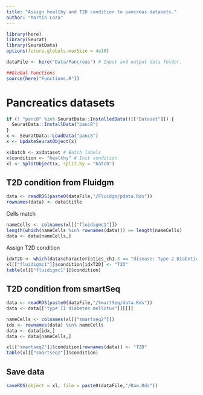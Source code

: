 ```yaml
---
title: "Assign healthy and T2D condition to pancreas datasets."
author: "Martin Loza"
---
```


```r
library(here)
library(Seurat)
library(SeuratData)
options(future.globals.maxSize = 4e10)

dataFile <- here("Data/Pancreas") # Input and output data folder.

##Global Functions
source(here("Functions.R"))
```

# Pancreatics datasets

```r
if (! "panc8" %in% SeuratData::InstalledData()[["Dataset"]]) {
  SeuratData::InstallData("panc8")
}
x <- SeuratData::LoadData("panc8")
x <- UpdateSeuratObject(x)

x$batch <- x$dataset # Batch labels
x$condition <- "healthy" # Init condition
xl <- SplitObject(x, split.by = "batch")
```

## T2D condition from Fluidgm

```r
data <- readRDS(paste0(dataFile,"/Fluidgm/pdata.Rds"))
rownames(data) <- data$title
```

Cells match

```r
nameCells <- colnames(xl[["fluidigmc1"]])
length(which(nameCells %in% rownames(data))) == length(nameCells)
data <- data[nameCells,]
```

Assign T2D condition

```r
idxT2D <- which(data$characteristics_ch1.3 == "disease: Type 2 Diabetic")
xl[["fluidigmc1"]]$condition[idxT2D] <- "T2D"
table(xl[["fluidigmc1"]]$condition)
```

## T2D condition from smartSeq

```r
data <- readRDS(paste0(dataFile,"/SmartSeq/data.Rds"))
data <- data[["type II diabetes mellitus"]][[]] 
```

```r
nameCells <- colnames(xl[["smartseq2"]])
idx <- rownames(data) %in% nameCells
data <- data[idx,]
data <- data[nameCells,]
```

```r
xl[["smartseq2"]]$condition[rownames(data)] <- "T2D"
table(xl[["smartseq2"]]$condition)
```
## Save data

```r
saveRDS(object = xl, file = paste0(dataFile,"/Raw.Rds"))
```

